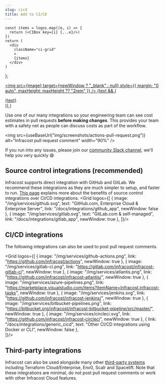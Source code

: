 ```yaml
---
slug: cicd
title: Add to CI/CD
---
```



    const items = logos.map((e, i) => {
      return (<CIBox key={i} {...e}/>)
    })
    return (
      <div
        className="ci-grid"
        >
        {items}
      </div>
    )
};

  <a
    className="ci-box"
    href={link}
    >
    <img
      src={image}
      target={newWindow ? "_blank" : null}
      style={{
        margin: "0 auto",
        maxHeight: maxHeight ?? "2rem"
      }}
      />
      {text && (<div className="ci-subtitle">{text}</div>)}
  </a>
)

Use one of our many integrations so your engineering team can see cost estimates in pull requests **before making changes**. This provides your team with a safety net as people can discuss costs as part of the workflow.

<img src={useBaseUrl("img/screenshots/actions-pull-request.png")} alt="Infracost pull request comment" width="90%" />

If you run into any issues, please join our [community Slack channel](https://www.infracost.io/community-chat), we'll help you very quickly 😄

## Source control integrations (recommended)

Infracost supports direct integration with GitHub and GitLab.
We recommend these integrations as they are much simpler to setup, and faster to run. [This page](/docs/guides/source_control_benefits/) explains more about the benefits of source control integrations over CI/CD integrations.
<Grid logos={[
    {
      image: "/img/services/github.svg",
      text: "GitHub.com, Enterprise Cloud & Enterprise Server",
      link: "/docs/integrations/github_app",
      newWindow: false
    },
    {
      image: "/img/services/gitlab.svg",
      text: "GitLab.com & self-managed",
      link: "/docs/integrations/gitlab_app",
      newWindow: true
    },
]}/>

## CI/CD integrations

The following integrations can also be used to post pull request comments.

<Grid logos={[
    {
      image: "/img/services/github-actions.png",
      link: "https://github.com/infracost/actions",
      newWindow: true
    },
    {
      image: "/img/services/gitlab-ci.png",
      link: "https://gitlab.com/infracost/infracost-gitlab-ci",
      newWindow: true
    },
    {
      image: "/img/services/atlantis.png",
      link: "https://github.com/infracost/infracost-atlantis/",
      newWindow: true
    },
    {
      image: "/img/services/azure-pipelines.png",
      link: "https://marketplace.visualstudio.com/items?itemName=Infracost.infracost-tasks",
      newWindow: true
    },
    {
      image: "/img/services/jenkins.svg",
      link: "https://github.com/infracost/infracost-jenkins/",
      newWindow: true
    },
    {
      image: "/img/services/bitbucket-pipelines.png",
      link: "https://bitbucket.org/infracost/infracost-bitbucket-pipeline/src/master/",
      newWindow: true
    },
    {
      image: "/img/services/circleci.svg",
      link: "https://github.com/infracost/infracost-circleci",
      newWindow: true
    },
    {
      link: "/docs/integrations/generic_cicd",
      text: "Other CI/CD integrations using Docker or CLI",
      newWindow: false
    },    
]}/>

## Third-party integrations

Infracost can also be used alongside many other [third-party systems](/docs/integrations/third_party_integrations/) including Terraform Cloud/Enterprise, Env0, Scalr and Spacelift. Note that these integrations are minimal, do not post pull request comments or work with other Infracost Cloud features.
